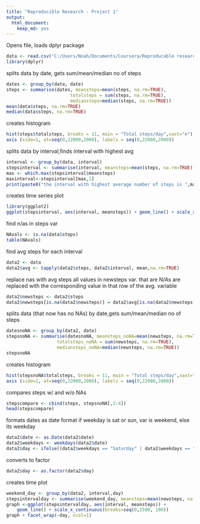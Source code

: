```yaml
---
title: "Reproducible Research - Project 1"
output:
  html_document:
    keep_md: yes
---
```


Opens file, loads dplyr package
```r
data <- read.csv("C:/Users/Noah/Documents/Coursera/Reproducable research/project 1/activity.csv")
library(dplyr)
```

splits data by date, gets sum/mean/median no of steps
```r
dates <- group_by(data, date)
steps <- summarise(dates, meansteps=mean(steps, na.rm=TRUE),
                        totalsteps = sum(steps, na.rm=TRUE), 
                        mediansteps=median(steps, na.rm=TRUE))
mean(data$steps, na.rm=TRUE)
median(data$steps, na.rm=TRUE)
```
creates histogram
```r
hist(steps$totalsteps, breaks = 11, main = "Total steps/day",xaxt="n")
axis (side=1, at=seq(0,22000,2000), labels = seq(0,22000,2000))
```
splits data by interval,finds interval with highest avg
```r
interval <- group_by(data, interval)
stepsinterval <- summarise(interval, meansteps=mean(steps, na.rm=TRUE))
max <- which.max(stepsinterval$meansteps)
maxinterval<-stepsinterval[max,1]
print(paste0("the interval with highest average number of steps is ",maxinterval))
```
creates time series plot
```r
library(ggplot2)
ggplot(stepsinterval, aes(interval, meansteps)) + geom_line() + scale_x_continuous(breaks=seq(0,2500, 100))
```
find n/as in steps var
```r
NAvals <- is.na(data$steps)
table(NAvals)
```

find avg steps for each interval
```r
data2 <- data
data2$avg <- tapply(data2$steps, data2$interval, mean,na.rm=TRUE)
```

replace nas with avg steps
all values in newsteps var. that are N/As are replaced with the corresponding value in that row of the avg. variable
```r
data2$newsteps <- data2$steps
data2$newsteps[is.na(data2$newsteps)] = data2$avg[is.na(data2$newsteps)]
```

splits data (that now has no NAs) by date,gets sum/mean/median no of steps
```r
datesnoNA <- group_by(data2, date)
stepsnoNA <- summarise(datesnoNA, meansteps_noNA=mean(newsteps, na.rm=TRUE),
                   totalsteps_noNA = sum(newsteps, na.rm=TRUE), 
                   mediansteps_noNA=median(newsteps, na.rm=TRUE))
stepsnoNA
```
creates histogram
```r
hist(stepsnoNA$totalsteps, breaks = 11, main = "Total steps/day",xaxt="n")
axis (side=1, at=seq(0,22000,2000), labels = seq(0,22000,2000))
```

compares steps w/ and w/o NAs
```r
stepscompare <- cbind(steps, stepsnoNA[,2:4])
head(stepscompare)
```

formats dates as date format
if weekday is sat or sun, var is weekend, else its weekday
```r
data2$date <- as.Date(data2$date)
data2$weekdays <- weekdays(data2$date)
data2$day <- ifelse((data2$weekdays == "Saturday" | data2$weekdays == "Sunday"), "weekend", "weekday")
```
converts to factor
```r
data2$day <- as.factor(data2$day)
```

creates time plot
```r
weekend_day <- group_by(data2, interval,day)
stepsintervalday <- summarise(weekend_day, meansteps=mean(newsteps, na.rm=TRUE))
graph <-ggplot(stepsintervalday, aes(interval, meansteps)) + 
    geom_line() + scale_x_continuous(breaks=seq(0,2500, 100)) 
graph + facet_wrap(~day, ncol=1)
```
